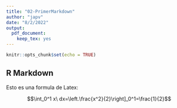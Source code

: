```yaml
---
title: "02-PrimerMarkdown"
author: "japv"
date: "8/2/2022"
output: 
  pdf_document: 
    keep_tex: yes
---
```


```r
knitr::opts_chunk$set(echo = TRUE)
```

## R Markdown

Esto es una formula de Latex:

$$\int_0^1 x\ dx=\left.\frac{x^2}{2}\right]_0^1=\frac{1}{2}$$
